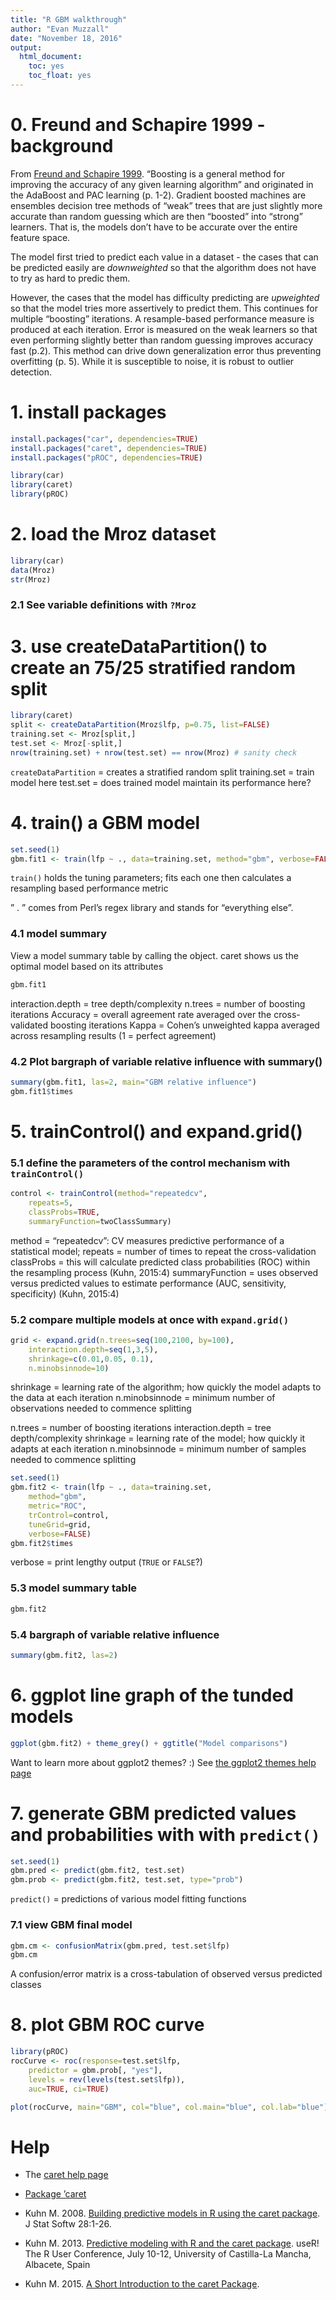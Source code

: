 ```yaml
---
title: "R GBM walkthrough"
author: "Evan Muzzall"
date: "November 18, 2016"
output: 
  html_document: 
    toc: yes
    toc_float: yes
---
```


# 0.  Freund and Schapire 1999 - background
From [Freund and Schapire 1999](https://cseweb.ucsd.edu/~yfreund/papers/IntroToBoosting.pdf). 
"Boosting is a general method for improving the accuracy of any given learning algorithm" and originated in the AdaBoost and PAC learning (p. 1-2). Gradient boosted machines are ensembles decision tree methods of "weak" trees that are just slightly more accurate than random guessing which are then "boosted" into "strong" learners. That is, the models don't have to be accurate over the entire feature space. 

The model first tried to predict each value in a dataset - the cases that can be predicted easily are _downweighted_ so that the algorithm does not have to try as hard to predic them. 

However, the cases that the model has difficulty predicting are _upweighted_ so that the model tries more assertively to predict them. This continues for multiple "boosting" iterations. A resample-based performance measure is produced at each iteration. Error is measured on the weak learners so that even performing slightly better than random guessing improves accuracy fast (p.2). This method can drive down generalization error thus preventing overfitting (p. 5). While it is susceptible to noise, it is robust to outlier detection. 

# 1.  install packages
```r
install.packages("car", dependencies=TRUE)
install.packages("caret", dependencies=TRUE)
install.packages("pROC", dependencies=TRUE)
```
```r
library(car)
library(caret)
library(pROC)
``` 

# 2.  load the Mroz dataset
```r
library(car)
data(Mroz)
str(Mroz)
```
### 2.1 See variable definitions with `?Mroz`

# 3.  use createDataPartition() to create an 75/25 stratified random split
```r
library(caret)
split <- createDataPartition(Mroz$lfp, p=0.75, list=FALSE)
training.set <- Mroz[split,]
test.set <- Mroz[-split,]
nrow(training.set) + nrow(test.set) == nrow(Mroz) # sanity check
```

`createDataPartition` = creates a stratified random split
training.set = train model here
test.set = does trained model maintain its performance here?

# 4.  train() a GBM model
```r
set.seed(1)
gbm.fit1 <- train(lfp ~ ., data=training.set, method="gbm", verbose=FALSE)
```

`train()` holds the tuning parameters; fits each one then calculates a resampling based performance metric

" . " comes from Perl's regex library and stands for "everything else".

### 4.1 model summary
View a model summary table by calling the object. caret shows us the optimal model based on its attributes
```r
gbm.fit1
```

interaction.depth = tree depth/complexity
n.trees = number of boosting iterations
Accuracy = overall agreement rate averaged over the cross-validated boosting iterations
Kappa = Cohen's unweighted kappa averaged across resampling results (1 = perfect agreement)

### 4.2 Plot bargraph of variable relative influence with summary()
```r
summary(gbm.fit1, las=2, main="GBM relative influence")
gbm.fit1$times
```

# 5. trainControl() and expand.grid()
### 5.1 define the parameters of the control mechanism with `trainControl()`
```r
control <- trainControl(method="repeatedcv", 
	repeats=5,
	classProbs=TRUE,
	summaryFunction=twoClassSummary)
```

method = "repeatedcv": CV measures predictive performance of a statistical model; 
repeats = number of times to repeat the cross-validation
classProbs = this will calculate predicted class probabilities (ROC) within the resampling process (Kuhn, 2015:4)
summaryFunction = uses observed versus predicted values to estimate performance (AUC, sensitivity, specificity) (Kuhn, 2015:4)

### 5.2 compare multiple models at once with `expand.grid()`
```r
grid <- expand.grid(n.trees=seq(100,2100, by=100),
	interaction.depth=seq(1,3,5),
	shrinkage=c(0.01,0.05, 0.1),
	n.minobsinnode=10)
```

shrinkage = learning rate of the algorithm; how quickly the model adapts to the data at each iteration
n.minobsinnode = minimum number of observations needed to commence splitting

n.trees = number of boosting iterations
interaction.depth = tree depth/complexity
shrinkage = learning rate of the model; how quickly it adapts at each iteration
n.minobsinnode = minimum number of samples needed to commence splitting

```r
set.seed(1)
gbm.fit2 <- train(lfp ~ ., data=training.set,
	method="gbm",
	metric="ROC",
	trControl=control,
	tuneGrid=grid,
	verbose=FALSE)
gbm.fit2$times
```

verbose = print lengthy output (`TRUE` or `FALSE`?)

### 5.3 model summary table
```r
gbm.fit2
```

### 5.4 bargraph of variable relative influence
```r
summary(gbm.fit2, las=2)
```

# 6.  ggplot line graph of the tunded models
```r
ggplot(gbm.fit2) + theme_grey() + ggtitle("Model comparisons")
```

Want to learn more about ggplot2 themes? :) See [the ggplot2 themes help page](http://docs.ggplot2.org/dev/vignettes/themes.html)

# 7.  generate GBM predicted values and probabilities with with `predict()`
```r
set.seed(1)
gbm.pred <- predict(gbm.fit2, test.set)
gbm.prob <- predict(gbm.fit2, test.set, type="prob")
```

`predict()` = predictions of various model fitting functions

### 7.1 view GBM final model
```r
gbm.cm <- confusionMatrix(gbm.pred, test.set$lfp)
gbm.cm
```

A confusion/error matrix is a cross-tabulation of observed versus predicted classes

# 8.  plot GBM ROC curve
```r
library(pROC)
rocCurve <- roc(response=test.set$lfp,
	predictor = gbm.prob[, "yes"],
	levels = rev(levels(test.set$lfp)),
	auc=TRUE, ci=TRUE)
```

```r
plot(rocCurve, main="GBM", col="blue", col.main="blue", col.lab="blue")
```

# Help
* The [caret help page](https://topepo.github.io/caret/)

* [Package 'caret](https://cran.r-project.org/web/packages/caret/caret.pdf)

* Kuhn M. 2008. [Building predictive models in R using the caret package](https://www.google.com/url?sa=t&rct=j&q=&esrc=s&source=web&cd=1&ved=0ahUKEwiytr_K0YjPAhVjImMKHTdwCaMQFgghMAA&url=https%3A%2F%2Fwww.jstatsoft.org%2Farticle%2Fview%2Fv028i05%2Fv28i05.pdf&usg=AFQjCNF6qKoSkwaevSrCzgHwKWOyGqnmMQ&cad=rja). J Stat Softw 28:1-26.

* Kuhn M. 2013. [Predictive modeling with R and the caret package](https://www.r-project.org/nosvn/conferences/useR-2013/Tutorials/kuhn/user_caret_2up.pdf). useR! The R User Conference, July 10-12, University of Castilla-La Mancha, Albacete, Spain

* Kuhn M. 2015. [A Short Introduction to the caret Package](https://cran.r-project.org/web/packages/caret/vignettes/caret.pdf).  
